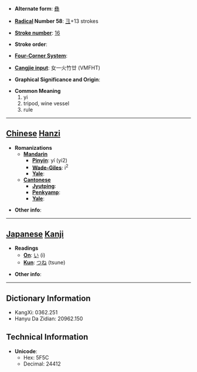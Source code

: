 * '''Alternate form''': [[彝]]

* '''[[Wiktionary:Chinese radical index| Radical]] Number 58''': [[Wiktionary:Chinese radical index 彐|彐]]+13 strokes

* '''[[Wiktionary:Chinese total strokes index|Stroke number]]''': [[Wiktionary:Chinese total strokes index 16|16]]

* '''Stroke order''': 

* '''[[Wiktionary:Chinese four corner index|Four-Corner System]]''': 

* '''[[Wiktionary:Chinese Cangjie index|Cangjie input]]''': 女一火竹廿 (VMFHT)

* '''Graphical Significance and Origin''': 

* '''Common Meaning'''
*#yi
*# tripod, wine vessel
*# rule


----

== [[Chinese]] [[Hanzi]] ==

* '''Romanizations'''
** '''[[Mandarin]]'''
*** '''[[Pinyin]]''': yí (yi2)
*** '''[[Wade-Giles]]''': i<sup>2</sup>
*** '''[[Yale]]''': 
** '''[[Cantonese]]'''
*** '''[[Jyutping]]''':
*** '''[[Penkyamp]]''': 
*** '''[[Yale]]''': 

* '''Other info''': 

----

== [[Japanese]] [[Kanji]] ==

* '''Readings'''
** '''[[On]]''': [[い]] (i)
** '''[[Kun]]''': [[つね]] (tsune)

* '''Other info''':  

----

== Dictionary Information ==

* KangXi: 0362.251
* Hanyu Da Zidian: 20962.150

== Technical Information ==

* '''Unicode''':
** Hex: 5F5C
** Decimal: 24412